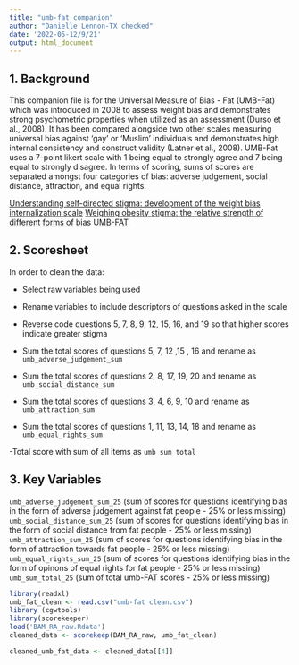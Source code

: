 ```yaml
---
title: "umb-fat companion"
author: "Danielle Lennon-TX checked"
date: '2022-05-12/9/21'
output: html_document
---
```

## 1. Background

This companion file is for the Universal Measure of Bias - Fat (UMB-Fat) which was introduced in 2008 to assess weight bias and demonstrates strong psychometric properties when utilized as an assessment (Durso et al., 2008). It has been compared alongside two other scales measuring universal bias against 'gay' or 'Muslim' individuals and demonstrates high internal consistency and construct validity (Latner et al., 2008). UMB-Fat uses a 7-point likert scale with 1 being equal to strongly agree and 7 being equal to strongly disagree. In terms of scoring, sums of scores are separated amongst four categories of bias: adverse judgement, social distance, attraction, and equal rights. 


[Understanding self-directed stigma: development of the weight bias internalization scale ](https://pubmed.ncbi.nlm.nih.gov/18978768/)
[Weighing obesity stigma: the relative strength of different forms of bias ](https://pubmed.ncbi.nlm.nih.gov/18414421/)
[UMB-FAT](https://www.researchgate.net/publication/262414384_UMB-FAT)

## 2. Scoresheet

In order to clean the data:

- Select raw variables being used

- Rename variables to include descriptors of questions asked in the scale 

- Reverse code questions 5, 7, 8, 9, 12, 15, 16, and 19 so that higher scores indicate greater stigma

- Sum the total scores of questions 5, 7, 12 ,15 , 16  and rename as `umb_adverse_judgement_sum`

- Sum the total scores of questions 2, 8, 17, 19, 20  and rename as `umb_social_distance_sum`

- Sum the total scores of questions 3, 4, 6, 9, 10 and rename as `umb_attraction_sum`

- Sum the total scores of questions 1, 11, 13, 14, 18 and rename as `umb_equal_rights_sum`

-Total score with sum of all items as `umb_sum_total`


## 3. Key Variables
 
`umb_adverse_judgement_sum_25` (sum of scores for questions identifying bias in the form of adverse judgement against fat people - 25% or less missing)
`umb_social_distance_sum_25` (sum of scores for questions identifying bias in the form of social distance from fat people - 25% or less missing)
`umb_attraction_sum_25` (sum of scores for questions identifying bias in the form of attraction towards fat people - 25% or less missing)
`umb_equal_rights_sum_25` (sum of scores for questions identifying bias in the form of opinons of equal rights for fat people - 25% or less missing)
`umb_sum_total_25` (sum of total umb-FAT scores - 25% or less missing)

```r
library(readxl)
umb_fat_clean <- read.csv("umb-fat clean.csv")
library (cgwtools)
library(scorekeeper)
load('BAM_RA_raw.Rdata')
cleaned_data <- scorekeep(BAM_RA_raw, umb_fat_clean)

cleaned_umb_fat_data <- cleaned_data[[4]]

```
